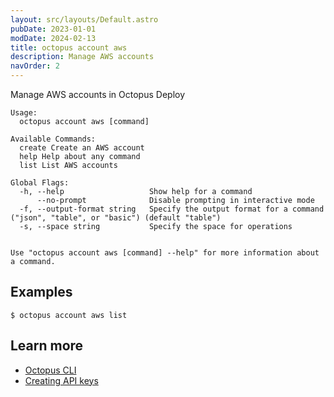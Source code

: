```yaml
---
layout: src/layouts/Default.astro
pubDate: 2023-01-01
modDate: 2024-02-13
title: octopus account aws
description: Manage AWS accounts
navOrder: 2
---
```


Manage AWS accounts in Octopus Deploy

```
Usage:
  octopus account aws [command]

Available Commands:
  create Create an AWS account
  help Help about any command
  list List AWS accounts

Global Flags:
  -h, --help                   Show help for a command
      --no-prompt              Disable prompting in interactive mode
  -f, --output-format string   Specify the output format for a command ("json", "table", or "basic") (default "table")
  -s, --space string           Specify the space for operations


Use "octopus account aws [command] --help" for more information about a command.
```

## Examples

<SamplesInstance />

```
$ octopus account aws list

```

## Learn more

- [Octopus CLI](/docs/octopus-rest-api/cli)
- [Creating API keys](/docs/octopus-rest-api/how-to-create-an-api-key)